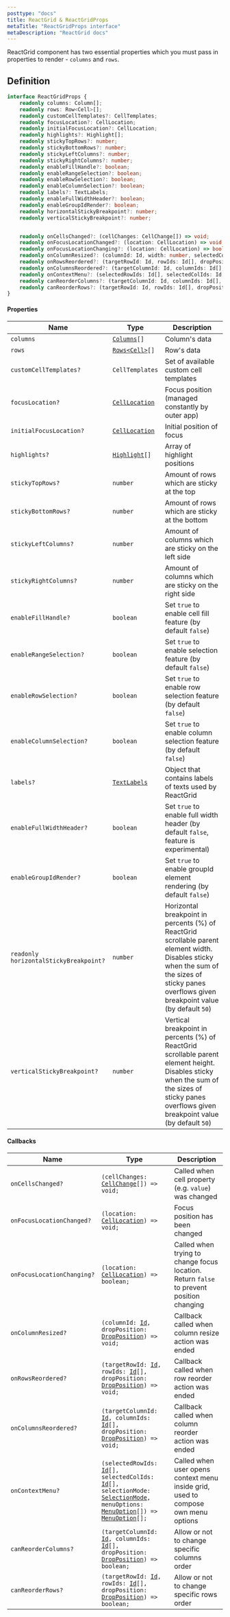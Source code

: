 ```yaml
---
posttype: "docs"
title: ReactGrid & ReactGridProps
metaTitle: "ReactGridProps interface"
metaDescription: "ReactGrid docs"
---
```


ReactGrid component has two essential properties which you must pass in properties to render - `columns` and `rows`.

## Definition

```ts
interface ReactGridProps {
    readonly columns: Column[];
    readonly rows: Row<Cell>[];
    readonly customCellTemplates?: CellTemplates;
    readonly focusLocation?: CellLocation;
    readonly initialFocusLocation?: CellLocation;
    readonly highlights?: Highlight[];
    readonly stickyTopRows?: number;
    readonly stickyBottomRows?: number;
    readonly stickyLeftColumns?: number;
    readonly stickyRightColumns?: number;
    readonly enableFillHandle?: boolean;
    readonly enableRangeSelection?: boolean;
    readonly enableRowSelection?: boolean;
    readonly enableColumnSelection?: boolean;
    readonly labels?: TextLabels;
    readonly enableFullWidthHeader?: boolean;
    readonly enableGroupIdRender?: boolean;
    readonly horizontalStickyBreakpoint?: number;
    readonly verticalStickyBreakpoint?: number;


    readonly onCellsChanged?: (cellChanges: CellChange[]) => void;
    readonly onFocusLocationChanged?: (location: CellLocation) => void;
    readonly onFocusLocationChanging?: (location: CellLocation) => boolean;
    readonly onColumnResized?: (columnId: Id, width: number, selectedColIds: Id[]) => void;
    readonly onRowsReordered?: (targetRowId: Id, rowIds: Id[], dropPosition: DropPosition) => void;
    readonly onColumnsReordered?: (targetColumnId: Id, columnIds: Id[], dropPosition: DropPosition) => void;
    readonly onContextMenu?: (selectedRowIds: Id[], selectedColIds: Id[], selectionMode: SelectionMode, menuOptions: MenuOption[]) => MenuOption[];
    readonly canReorderColumns?: (targetColumnId: Id, columnIds: Id[], dropPosition: DropPosition) => boolean;
    readonly canReorderRows?: (targetRowId: Id, rowIds: Id[], dropPosition: DropPosition) => boolean;
}
```

#### Properties

Name                                    | Type                                                              | Description |
------------------------                | ---------------------------                                       | -------------  |
`columns`                               | [`Columns`](/docs/3.1/7-api/0-interfaces/3-column/)`[]`           | Column's data |
`rows`                                  | [`Rows<Cell>`](/docs/3.1/7-api/0-interfaces/2-row/)`[]`           | Row's data |
`customCellTemplates?`                  | `CellTemplates`                                                   | Set of available custom cell templates |
`focusLocation?`                        | [`CellLocation`](/docs/3.1/7-api/0-interfaces/6-cell-location/)   | Focus position (managed constantly by outer app) |
`initialFocusLocation?`                 | [`CellLocation`](/docs/3.1/7-api/0-interfaces/6-cell-location/)   | Initial position of focus |
`highlights?`                           | [`Highlight`](/docs/3.1/7-api/0-interfaces/9-highlight/)`[]`      | Array of highlight positions |
`stickyTopRows?`                        | `number`                                                          | Amount of rows which are sticky at the top |
`stickyBottomRows?`                     | `number`                                                          | Amount of rows which are sticky at the bottom |
`stickyLeftColumns?`                    | `number`                                                          | Amount of columns which are sticky on the left side |
`stickyRightColumns?`                   | `number`                                                          | Amount of columns which are sticky on the right side |
`enableFillHandle?`                     | `boolean`                                                         | Set `true` to enable cell fill feature (by default `false`) |
`enableRangeSelection?`                 | `boolean`                                                         | Set `true` to enable selection feature (by default `false`) |
`enableRowSelection?`                   | `boolean`                                                         | Set `true` to enable row selection feature (by default `false`) |
`enableColumnSelection?`                | `boolean`                                                         | Set `true` to enable column selection feature (by default `false`) |
`labels?`                               | [`TextLabels`](/docs/3.1/7-api/0-interfaces/90-textlabels/)       | Object that contains labels of texts used by ReactGrid |
`enableFullWidthHeader?`                | `boolean`                                                         | Set `true` to enable full width header (by default `false`, feature is experimental) |
`enableGroupIdRender?`                  | `boolean`                                                         | Set `true` to enable groupId element rendering (by default `false`) |
`readonly horizontalStickyBreakpoint?`  | `number`                                                          | Horizontal breakpoint in percents (%) of ReactGrid scrollable parent element width. Disables sticky when the sum of the sizes of sticky panes overflows given breakpoint value (by default `50`) |
`verticalStickyBreakpoint?`             | `number`                                                          | Vertical breakpoint in percents (%) of ReactGrid scrollable parent element height. Disables sticky when the sum of the sizes of sticky panes overflows given breakpoint value (by default `50`) |

#### Callbacks

Name                        | Type  | Description  |
------------------------    | ----- | ------------ |
`onCellsChanged?`           | `(cellChanges: `[`CellChange`](/docs/3.1/7-api/1-types/2-cell-change/)`[]) => void;`                                                                                                                                                                                                                                                                          | Called when cell property (e.g. `value`) was changed |
`onFocusLocationChanged?`   | `(location: `[`CellLocation`](/docs/3.1/7-api/0-interfaces/6-cell-location/)`) => void;`                                                                                                                                                                                                                                                                      | Focus position has been changed |
`onFocusLocationChanging?`  | `(location: `[`CellLocation`](/docs/3.1/7-api/0-interfaces/6-cell-location/)`) => boolean;`                                                                                                                                                                                                                                                                   | Called when trying to change focus location. Return `false` to prevent position changing |
`onColumnResized?`          | `(columnId: `[`Id`](/docs/3.1/7-api/1-types/4-id/)`, dropPosition: `[`DropPosition`](/docs/3.1/7-api/1-types/5-drop-position/)`) => void;`                                                                                                                                                                                                                    | Callback called when column resize action was ended |
`onRowsReordered?`          | `(targetRowId: `[`Id`](/docs/3.1/7-api/1-types/4-id/)`, rowIds: `[`Id`](/docs/3.1/7-api/1-types/4-id/)`[], dropPosition: `[`DropPosition`](/docs/3.1/7-api/1-types/5-drop-position/)`) => void;`                                                                                                                                                              | Callback called when row reorder action was ended |
`onColumnsReordered?`       | `(targetColumnId: `[`Id`](/docs/3.1/7-api/1-types/4-id/)`, columnIds: `[`Id`](/docs/3.1/7-api/1-types/4-id/)`[], dropPosition: `[`DropPosition`](/docs/3.1/7-api/1-types/5-drop-position/)`) => void;`                                                                                                                                                        | Callback called when column reorder action was ended |
`onContextMenu?`            | `(selectedRowIds: `[`Id`](/docs/3.1/7-api/1-types/4-id/)`[], selectedColIds: `[`Id`](/docs/3.1/7-api/1-types/4-id/)`[], selectionMode: `[`SelectionMode`](/docs/3.1/7-api/1-types/7-selection-mode/)`, menuOptions: `[`MenuOption`](/docs/3.1/7-api/0-interfaces/8-menuoption/)`[]) => `[`MenuOption`](/docs/3.1/7-api/0-interfaces/8-menuoption/)`[];`       | Called when user opens context menu inside grid, used to compose own menu options |
`canReorderColumns?`        | `(targetColumnId: `[`Id`](/docs/3.1/7-api/1-types/4-id/)`, columnIds: `[`Id`](/docs/3.1/7-api/1-types/4-id/)`[], dropPosition: `[`DropPosition`](/docs/3.1/7-api/1-types/5-drop-position/)`) => boolean;`                                                                                                                                                     | Allow or not to change specific columns order |
`canReorderRows?`           | `(targetRowId: `[`Id`](/docs/3.1/7-api/1-types/4-id/)`, rowIds: `[`Id`](/docs/3.1/7-api/1-types/4-id/)`[], dropPosition: `[`DropPosition`](/docs/3.1/7-api/1-types/5-drop-position/)`) => boolean;`                                                                                                                                                           | Allow or not to change specific rows order | 